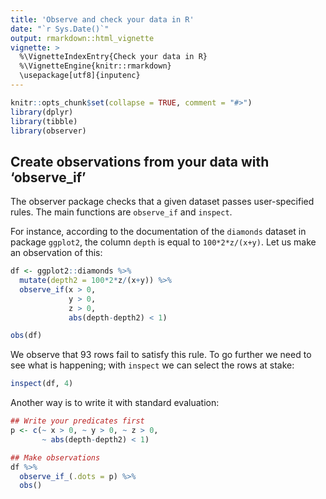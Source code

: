 ---
title: 'Observe and check your data in R'
date: "`r Sys.Date()`"
output: rmarkdown::html_vignette
vignette: >
  %\VignetteIndexEntry{Check your data in R}
  %\VignetteEngine{knitr::rmarkdown}
  \usepackage[utf8]{inputenc}
---

```{r, echo = FALSE, message = FALSE, warning = FALSE}
knitr::opts_chunk$set(collapse = TRUE, comment = "#>")
library(dplyr)
library(tibble)
library(observer)
```


## Create observations from your data with 'observe_if'

The observer package checks that a given dataset passes user-specified rules. The main functions are `observe_if` and `inspect`. 

For instance, according to the documentation of the `diamonds` dataset in package `ggplot2`, 
the column `depth` is equal to `100*2*z/(x+y)`. 
Let us make an observation of this: 

```{r}
df <- ggplot2::diamonds %>% 
  mutate(depth2 = 100*2*z/(x+y)) %>% 
  observe_if(x > 0, 
             y > 0, 
             z > 0, 
             abs(depth-depth2) < 1)

obs(df)
```

We observe that 93 rows fail to satisfy this rule. 
To go further we need to see what is happening; with `inspect` we can select the  rows at stake: 

```{r}
inspect(df, 4)
```

Another way is to write it with standard evaluation: 

```{r}
## Write your predicates first
p <- c(~ x > 0, ~ y > 0, ~ z > 0, 
       ~ abs(depth-depth2) < 1)

## Make observations
df %>% 
  observe_if_(.dots = p) %>% 
  obs()
```
